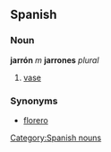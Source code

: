 == Spanish == 
=== Noun === 
'''jarrón''' ''m'' '''jarrones''' ''plural''
# [[vase]]

=== Synonyms ===
*[[florero]]
[[Category:Spanish nouns]]